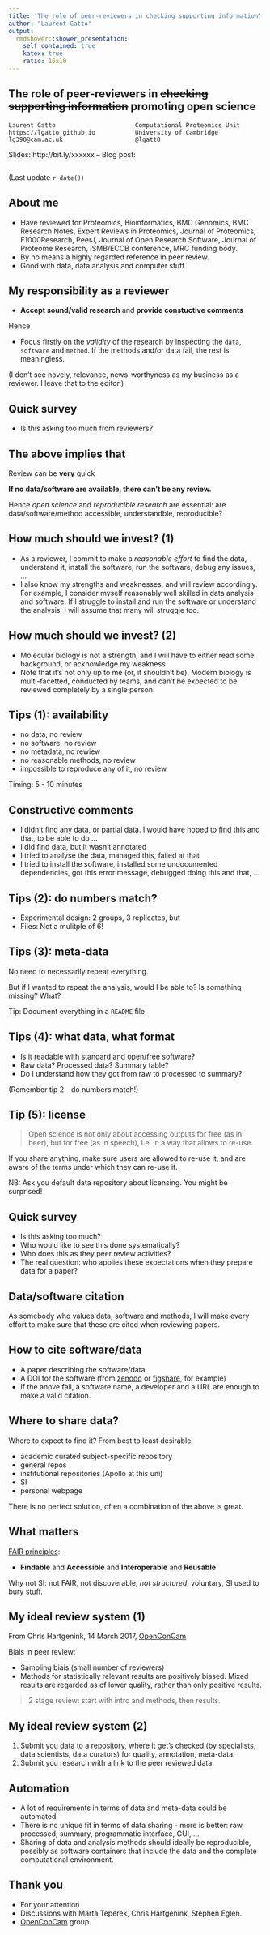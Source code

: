 ```yaml
---
title: 'The role of peer-reviewers in checking supporting information'
author: "Laurent Gatto"
output:
  rmdshower::shower_presentation:
    self_contained: true
    katex: true 
    ratio: 16x10
---
```


## The role of peer-reviewers in ~~checking supporting information~~ promoting open science

```
Laurent Gatto                      Computational Proteomics Unit
https://lgatto.github.io           University of Cambridge
lg390@cam.ac.uk                    @lgatt0
```

Slides: http://bit.ly/xxxxxx -- Blog post: 


```
```

(Last update `r date()`)

## About me

* Have reviewed for Proteomics, Bioinformatics, BMC Genomics, BMC
  Research Notes, Expert Reviews in Proteomics, Journal of Proteomics,
  F1000Research, PeerJ, Journal of Open Research Software, Journal of
  Proteome Research, ISMB/ECCB conference, MRC funding body.
* By no means a highly regarded reference in peer review.
* Good with data, data analysis and computer stuff.

## My responsibility as a reviewer

* **Accept sound/valid research** and **provide constuctive comments**

Hence

* Focus firstly on the *validity* of the research by inspecting the
  `data`, `software` and `method`. If the methods and/or data fail,
  the rest is meaningless.

(I don't see novely, relevance, news-worthyness as my business as a
reviewer. I leave that to the editor.)

## Quick survey

- Is this asking too much from reviewers? 

## The above implies that 

Review can be **very** quick

**If no data/software are available, there can't be any review.**

Hence *open science* and *reproducible research* are essential: are
data/software/method accessible, understandble, reproducible?


## How much should we invest? (1)

- As a reviewer, I commit to make a *reasonable effort* to find the
  data, understand it, install the software, run the software, debug
  any issues, ...
- I also know my strengths and weaknesses, and will review
  accordingly. For example, I consider myself reasonably well skilled
  in data analysis and software. If I struggle to install and run the
  software or understand the analysis, I will assume that many will
  struggle too.

## How much should we invest? (2)

- Molecular biology is not a strength, and I will have to either read
  some background, or acknowledge my weakness.
- Note that it's not only up to me (or, it shouldn't be). Modern
  biology is multi-facetted, conducted by teams, and can't be expected
  to be reviewed completely by a single person.

## Tips (1): availability

- no data, no review
- no software, no review
- no metadata, no rewiew
- no reasonable methods, no review
- impossible to reproduce any of it, no review

Timing: 5 - 10 minutes

## Constructive comments

- I didn't find any data, or partial data. I would have hoped to find
  this and that, to be able to do ...
- I did find data, but it wasn't annotated
- I tried to analyse the data, managed this, failed at that
- I tried to install the software, installed some undocumented
  dependencies, got this error message, debugged doing this and that,
  ...

## Tips (2): do numbers match?

* Experimental design: 2 groups, 3 replicates, but 
* Files: Not a mulitple of 6!

## Tips (3): meta-data

No need to necessarily repeat everything.

But if I wanted to repeat the analysis, would I be able to? Is something
missing? What?

Tip: Document everything in a `README` file.

## Tips (4): what data, what format

* Is it readable with standard and open/free software?
* Raw data? Processed data? Summary table?
* Do I understand how they got from raw to processed to summary?

(Remember tip 2 - do numbers match!)

## Tip (5): license 

> Open science is not only about accessing outputs for free (as in
> beer), but for free (as in speech), i.e. in a way that allows to
> re-use.

If you share anything, make sure users are allowed to re-use it, and
are aware of the terms under which they can re-use it.

NB: Ask you default data repository about licensing. You might be
surprised!

## Quick survey

- Is this asking too much?
- Who would like to see this done systematically?
- Who does this as they peer review activities?
- The real question: who applies these expectations when they prepare
  data for a paper?

## Data/software citation

As somebody who values data, software and methods, I will make every
effort to make sure that these are cited when reviewing papers.

## How to cite software/data

- A paper describing the software/data
- A DOI for the software (from [zenodo](https://zenodo.org/) or
  [figshare](https://figshare.com/), for example)
- If the anove fail, a software name, a developer and a URL are enough
  to make a valid citation.
  
## Where to share data?

Where to expect to find it? From best to least desirable:

- academic curated subject-specific repository
- general repos
- institutional repositories (Apollo at this uni)
- SI
- personal webpage

There is no perfect solution, often a combination of the above is great.


## What matters

[FAIR principles](http://www.nature.com/articles/sdata201618):

* **Findable** and **Accessible** and **Interoperable** and **Reusable**

Why not SI: not FAIR, not discoverable, *not structured*, voluntary,
SI used to bury stuff.

## My ideal review system (1)

From Chris Hartgenink, 14 March 2017,
[OpenConCam](http://www.openconcam.org/)

Biais in peer review:

- Sampling biais (small number of reviewers)
- Methods for statistically relevant results are positively
  biased. Mixed results are regarded as of lower quality, rather than
  only positive results.

> 2 stage review: start with intro and methods, then results. 

## My ideal review system (2)

1. Submit you data to a repository, where it get's checked (by
   specialists, data scientists, data curators) for quality,
   annotation, meta-data.
2. Submit you research with a link to the peer reviewed data. 

## Automation

* A lot of requirements in terms of data and meta-data could be
  automated.
* There is no unique fit in terms of data sharing - more is better:
  raw, processed, summary, programmatic interface, GUI, ...
* Sharing of data and analysis methods should ideally be reproducible,
  possibly as software containers that include the data and the
  complete computational environment.

## Thank you 

- For your attention
- Discussions with Marta Teperek, Chris Hartgenink, Stephen Eglen.
- [OpenConCam](http://www.openconcam.org/) group.

